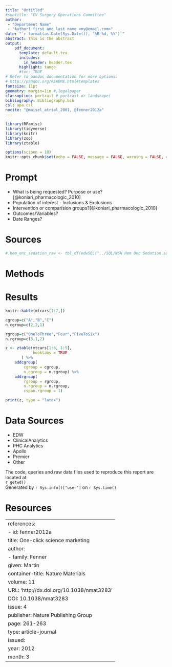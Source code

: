 ```yaml
---
title: "Untitled"
#subtitle: "CV Surgery Operations Committee"
author: 
 - "Department Name"
 - "Author1 first and last name <my@email.com>"
date: "`r format(as.Date(Sys.Date()), '%B %d, %Y')`"
abstract: This is the abstract
output: 
    pdf_document:
      template: default.tex
      includes:
        in_header: header.tex
      highlight: tango
      #toc: TRUE
# Refer to pandoc documentation for more options:
# http://pandoc.org/README.html#templates
fontsize: 11pt
geometry: margin=1in #,legalpaper
classoption: portrait # portrait or landscapei
bibliography: Bibliography.bib
csl: apa.csl
nocite: "@maisel_atrial_2001, @fenner2012a"
---
```



```r
library(RPamisc)
library(tidyverse)
library(knitr)
library(zoo)
library(ztable) 

options(scipen = 10)
knitr::opts_chunk$set(echo = FALSE, message = FALSE, warning = FALSE, comment = "")

```

# Prompt

 - What is being requested? Purpose or use? [@koniari_pharmacologic_2010]
 - Population of interest - Inclusions & Exclusions 
 - Intervention or comparision groups?[@koniari_pharmacologic_2010]
 - Outcomes/Variables?
 - Date Ranges? 

 
# Sources


```r

#.hem_onc_sedation_raw <- tbl_df(edwSQL("../SQL/WSH Hem Onc Sedation.sql", resource="Trantor")$data)

```

# Methods



# Results
```r
knitr::kable(mtcars[1:7,])
```

```r
cgroup=c("A","B","C")
n.cgroup=c(2,2,1)

rgroup=c("OneToThree","Four","FiveToSix") 
n.rgroup=c(3,1,2)

z <- ztable(mtcars[1:6, 1:5], 
            booktabs = TRUE
       ) %>%
    addcgroup(
        cgroup = cgroup,
        n.cgroup = n.cgroup) %>%
    addrgroup(
        rgroup = rgroup,
        n.rgroup = n.rgroup,
        cspan.rgroup = 1)

print(z, type = "latex")


```

\newpage  
# Data Sources 

- EDW
- ClinicalAnalytics
- PHC Analytics
- Apollo
- Premier
- Other

The code, queries and raw data files used to reproduce this report are located at:  
`r getwd()`  
Generated by `r Sys.info()["user"]` on `r Sys.time()`


# Resources

---
references:
- id: fenner2012a
  title: One-click science marketing
  author:
  - family: Fenner
    given: Martin
  container-title: Nature Materials
  volume: 11
  URL: 'http://dx.doi.org/10.1038/nmat3283'
  DOI: 10.1038/nmat3283
  issue: 4
  publisher: Nature Publishing Group
  page: 261-263
  type: article-journal
  issued:
    year: 2012
    month: 3
---
